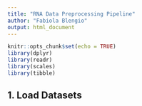 ```yaml
---
title: "RNA Data Preprocessing Pipeline"
author: "Fabiola Blengio"
output: html_document
---
```


```r
knitr::opts_chunk$set(echo = TRUE)
library(dplyr)
library(readr)
library(scales)
library(tibble)
```

## 1. Load Datasets
